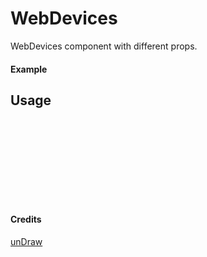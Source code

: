 
<Meta of={WebDevices} title="unDraw/WebDevices" />

# WebDevices

WebDevices component with different props.

#### Example

<Canvas of={WebDevices.Primary} />

## Usage

```ts
import { WebDevices } from "yadl-ui";

const Example = () => {
  return (
      <WebDevices />
  );
};

export default Example;
```

#### Credits
[unDraw](https://undraw.co/illustrations)
